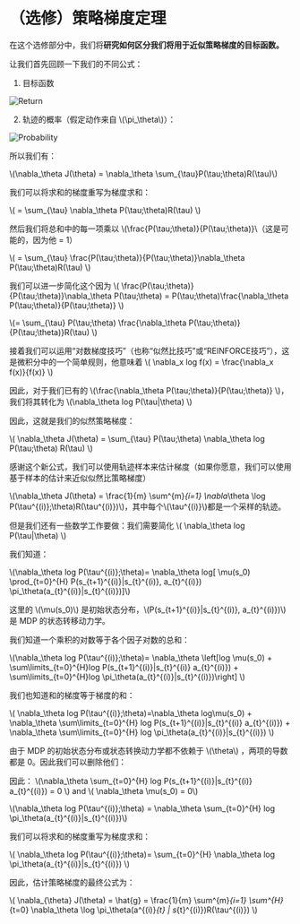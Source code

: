 # （选修）策略梯度定理

在这个选修部分中，我们将**研究如何区分我们将用于近似策略梯度的目标函数。**

让我们首先回顾一下我们的不同公式：

1. 目标函数

<img src="https://huggingface.co/datasets/huggingface-deep-rl-course/course-images/resolve/main/en/unit6/expected_reward.png" alt="Return"/>


2. 轨迹的概率（假定动作来自 \\(\pi_\theta\\)）：

<img src="https://huggingface.co/datasets/huggingface-deep-rl-course/course-images/resolve/main/en/unit6/probability.png" alt="Probability"/>


所以我们有：

\\(\nabla_\theta J(\theta) =  \nabla_\theta \sum_{\tau}P(\tau;\theta)R(\tau)\\)


我们可以将求和的梯度重写为梯度求和：

\\( =  \sum_{\tau} \nabla_\theta P(\tau;\theta)R(\tau) \\)

然后我们将总和中的每一项乘以 \\(\frac{P(\tau;\theta)}{P(\tau;\theta)}\\（这是可能的，因为他 = 1）

\\( = \sum_{\tau} \frac{P(\tau;\theta)}{P(\tau;\theta)}\nabla_\theta P(\tau;\theta)R(\tau) \\)

我们可以进一步简化这个因为 \\( \frac{P(\tau;\theta)}{P(\tau;\theta)}\nabla_\theta P(\tau;\theta) =  P(\tau;\theta)\frac{\nabla_\theta P(\tau;\theta)}{P(\tau;\theta)}  \\)

\\(= \sum_{\tau} P(\tau;\theta) \frac{\nabla_\theta P(\tau;\theta)}{P(\tau;\theta)}R(\tau) \\)

接着我们可以运用“对数梯度技巧”（也称“似然比技巧”或“REINFORCE技巧”），这是微积分中的一个简单规则，他意味着 \\( \nabla_x log f(x) = \frac{\nabla_x f(x)}{f(x)} \\)

因此，对于我们已有的 \\(\frac{\nabla_\theta P(\tau;\theta)}{P(\tau;\theta)} \\)，我们将其转化为 \\(\nabla_\theta log P(\tau|\theta) \\)

因此，这就是我们的似然策略梯度：

\\( \nabla_\theta J(\theta) = \sum_{\tau} P(\tau;\theta)  \nabla_\theta log P(\tau;\theta) R(\tau) \\)





感谢这个新公式，我们可以使用轨迹样本来估计梯度（如果你愿意，我们可以使用基于样本的估计来近似似然比策略梯度）

\\(\nabla_\theta J(\theta) = \frac{1}{m} \sum^{m}_{i=1} \nabla_\theta \log P(\tau^{(i)};\theta)R(\tau^{(i)})\\)，其中每个\\(\tau^{(i)}\\)都是一个采样的轨迹。


但是我们还有一些数学工作要做：我们需要简化 \\(  \nabla_\theta log P(\tau|\theta) \\)

我们知道：

\\(\nabla_\theta log P(\tau^{(i)};\theta)= \nabla_\theta log[ \mu(s_0) \prod_{t=0}^{H} P(s_{t+1}^{(i)}|s_{t}^{(i)}, a_{t}^{(i)}) \pi_\theta(a_{t}^{(i)}|s_{t}^{(i)})]\\)

这里的 \\(\mu(s_0)\\) 是初始状态分布，\\(P(s_{t+1}^{(i)}|s_{t}^{(i)}, a_{t}^{(i)})\\) 是 MDP 的状态转移动力学。

我们知道一个乘积的对数等于各个因子对数的总和：

\\(\nabla_\theta log P(\tau^{(i)};\theta)= \nabla_\theta \left[log \mu(s_0) + \sum\limits_{t=0}^{H}log P(s_{t+1}^{(i)}|s_{t}^{(i)} a_{t}^{(i)}) + \sum\limits_{t=0}^{H}log \pi_\theta(a_{t}^{(i)}|s_{t}^{(i)})\right] \\)

我们也知道和的梯度等于梯度的和：

\\( \nabla_\theta log P(\tau^{(i)};\theta)=\nabla_\theta log\mu(s_0) + \nabla_\theta \sum\limits_{t=0}^{H} log P(s_{t+1}^{(i)}|s_{t}^{(i)} a_{t}^{(i)}) + \nabla_\theta \sum\limits_{t=0}^{H} log \pi_\theta(a_{t}^{(i)}|s_{t}^{(i)}) \\)

由于 MDP 的初始状态分布或状态转换动力学都不依赖于 \\(\theta\\) ，两项的导数都是 0。因此我们可以删除他们：

因此：
\\(\nabla_\theta \sum_{t=0}^{H} log P(s_{t+1}^{(i)}|s_{t}^{(i)}  a_{t}^{(i)}) = 0 \\) and \\( \nabla_\theta \mu(s_0) = 0\\)

\\(\nabla_\theta log P(\tau^{(i)};\theta) =   \nabla_\theta \sum_{t=0}^{H} log \pi_\theta(a_{t}^{(i)}|s_{t}^{(i)})\\)

我们可以将求和的梯度重写为梯度求和：

\\( \nabla_\theta log P(\tau^{(i)};\theta)=    \sum_{t=0}^{H} \nabla_\theta log \pi_\theta(a_{t}^{(i)}|s_{t}^{(i)}) \\)

因此，估计策略梯度的最终公式为：

\\( \nabla_{\theta} J(\theta) = \hat{g} = \frac{1}{m} \sum^{m}_{i=1} \sum^{H}_{t=0} \nabla_\theta \log \pi_\theta(a^{(i)}_{t} | s_{t}^{(i)})R(\tau^{(i)}) \\)
